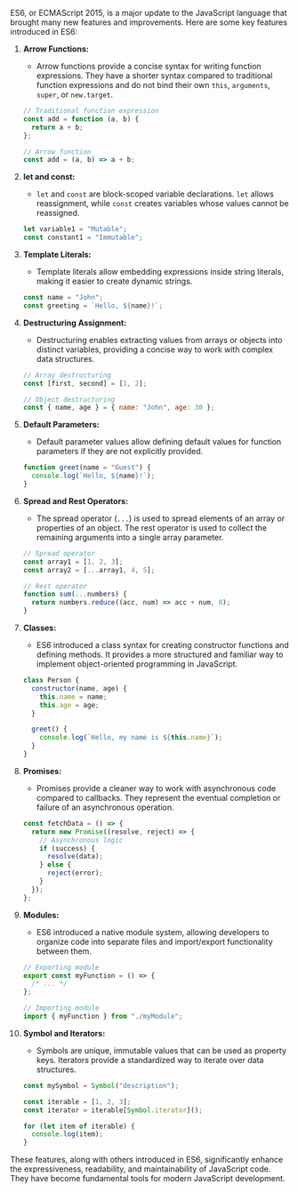 ES6, or ECMAScript 2015, is a major update to the JavaScript language that brought many new features and improvements. Here are some key features introduced in ES6:

1. **Arrow Functions:**

   - Arrow functions provide a concise syntax for writing function expressions. They have a shorter syntax compared to traditional function expressions and do not bind their own `this`, `arguments`, `super`, or `new.target`.

   ```javascript
   // Traditional function expression
   const add = function (a, b) {
     return a + b;
   };

   // Arrow function
   const add = (a, b) => a + b;
   ```

2. **let and const:**

   - `let` and `const` are block-scoped variable declarations. `let` allows reassignment, while `const` creates variables whose values cannot be reassigned.

   ```javascript
   let variable1 = "Mutable";
   const constant1 = "Immutable";
   ```

3. **Template Literals:**

   - Template literals allow embedding expressions inside string literals, making it easier to create dynamic strings.

   ```javascript
   const name = "John";
   const greeting = `Hello, ${name}!`;
   ```

4. **Destructuring Assignment:**

   - Destructuring enables extracting values from arrays or objects into distinct variables, providing a concise way to work with complex data structures.

   ```javascript
   // Array destructuring
   const [first, second] = [1, 2];

   // Object destructuring
   const { name, age } = { name: "John", age: 30 };
   ```

5. **Default Parameters:**

   - Default parameter values allow defining default values for function parameters if they are not explicitly provided.

   ```javascript
   function greet(name = "Guest") {
     console.log(`Hello, ${name}!`);
   }
   ```

6. **Spread and Rest Operators:**

   - The spread operator (`...`) is used to spread elements of an array or properties of an object. The rest operator is used to collect the remaining arguments into a single array parameter.

   ```javascript
   // Spread operator
   const array1 = [1, 2, 3];
   const array2 = [...array1, 4, 5];

   // Rest operator
   function sum(...numbers) {
     return numbers.reduce((acc, num) => acc + num, 0);
   }
   ```

7. **Classes:**

   - ES6 introduced a class syntax for creating constructor functions and defining methods. It provides a more structured and familiar way to implement object-oriented programming in JavaScript.

   ```javascript
   class Person {
     constructor(name, age) {
       this.name = name;
       this.age = age;
     }

     greet() {
       console.log(`Hello, my name is ${this.name}`);
     }
   }
   ```

8. **Promises:**

   - Promises provide a cleaner way to work with asynchronous code compared to callbacks. They represent the eventual completion or failure of an asynchronous operation.

   ```javascript
   const fetchData = () => {
     return new Promise((resolve, reject) => {
       // Asynchronous logic
       if (success) {
         resolve(data);
       } else {
         reject(error);
       }
     });
   };
   ```

9. **Modules:**

   - ES6 introduced a native module system, allowing developers to organize code into separate files and import/export functionality between them.

   ```javascript
   // Exporting module
   export const myFunction = () => {
     /* ... */
   };

   // Importing module
   import { myFunction } from "./myModule";
   ```

10. **Symbol and Iterators:**

    - Symbols are unique, immutable values that can be used as property keys. Iterators provide a standardized way to iterate over data structures.

    ```javascript
    const mySymbol = Symbol("description");

    const iterable = [1, 2, 3];
    const iterator = iterable[Symbol.iterator]();

    for (let item of iterable) {
      console.log(item);
    }
    ```

These features, along with others introduced in ES6, significantly enhance the expressiveness, readability, and maintainability of JavaScript code. They have become fundamental tools for modern JavaScript development.
